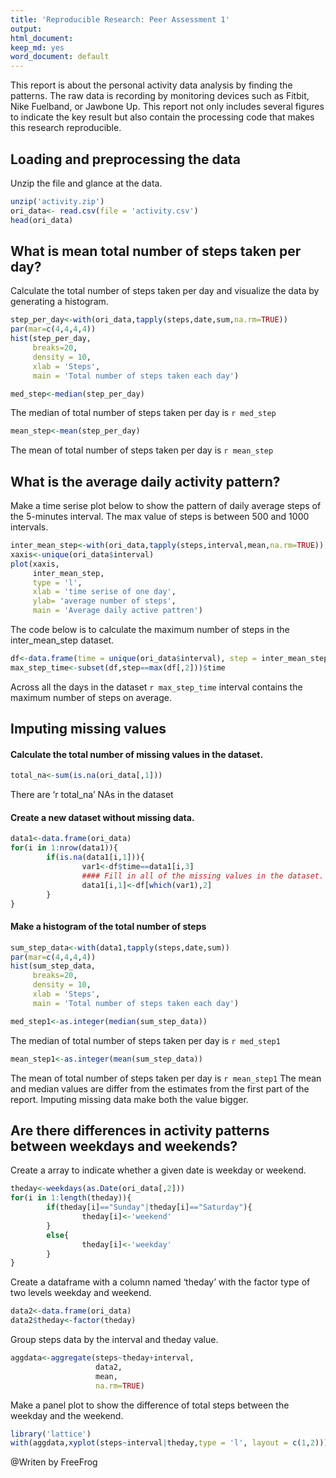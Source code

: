 ```yaml
---
title: 'Reproducible Research: Peer Assessment 1'
output:
html_document:
keep_md: yes
word_document: default
---
```

This report is about the personal activity data analysis by finding the patterns. The raw data is recording by monitoring devices such as Fitbit, Nike Fuelband, or Jawbone Up. This report not only includes several figures to indicate the key result but also contain the processing code that makes this research reproducible.

## Loading and preprocessing the data
Unzip the file and glance at the data.
```r
unzip('activity.zip')
ori_data<- read.csv(file = 'activity.csv')
head(ori_data)
```

## What is mean total number of steps taken per day?
Calculate the total number of steps taken per day and visualize the data by generating a histogram. 
```r
step_per_day<-with(ori_data,tapply(steps,date,sum,na.rm=TRUE))
par(mar=c(4,4,4,4))
hist(step_per_day,
     breaks=20,
     density = 10,
     xlab = 'Steps',
     main = 'Total number of steps taken each day')
```

```r
med_step<-median(step_per_day)
```
The median of total number of steps taken per day is `r med_step`
```r
mean_step<-mean(step_per_day)
```
The mean of total number of steps taken per day is `r mean_step`

## What is the average daily activity pattern?
Make a time serise plot below to show the pattern of daily average steps of the 5-minutes interval. The max value of steps is between 500 and 1000 intervals.
```r
inter_mean_step<-with(ori_data,tapply(steps,interval,mean,na.rm=TRUE))
xaxis<-unique(ori_data$interval)
plot(xaxis,
     inter_mean_step,
     type = 'l',
     xlab = 'time serise of one day',
     ylab= 'average number of steps',
     main = 'Average daily active pattren')
```
The code below is to calculate the maximum number of steps in the inter_mean_step dataset. 
```r
df<-data.frame(time = unique(ori_data$interval), step = inter_mean_step)
max_step_time<-subset(df,step==max(df[,2]))$time
```
Across all the days in the dataset `r max_step_time` interval contains the maximum number of steps on average.  

## Imputing missing values
#### Calculate the total number of missing values in the dataset.
```r
total_na<-sum(is.na(ori_data[,1]))
```
There are 'r total_na' NAs in the dataset

#### Create a new dataset without missing data.
```r
data1<-data.frame(ori_data)
for(i in 1:nrow(data1)){
        if(is.na(data1[i,1])){
                var1<-df$time==data1[i,3]
                #### Fill in all of the missing values in the dataset.
                data1[i,1]<-df[which(var1),2]
        }
}
```

#### Make a histogram of the total number of steps
```r
sum_step_data<-with(data1,tapply(steps,date,sum))
par(mar=c(4,4,4,4))
hist(sum_step_data,
     breaks=20,
     density = 10,
     xlab = 'Steps',
     main = 'Total number of steps taken each day')
```

```r
med_step1<-as.integer(median(sum_step_data))
```
The median of total number of steps taken per day is `r med_step1`
```r
mean_step1<-as.integer(mean(sum_step_data))
```
The mean of total number of steps taken per day is `r mean_step1`
The mean and median values are differ from the estimates from the first part of the report. Imputing missing data make both the value bigger.

## Are there differences in activity patterns between weekdays and weekends?
Create a array to indicate whether a given date is weekday or weekend.
```r
theday<-weekdays(as.Date(ori_data[,2]))
for(i in 1:length(theday)){
        if(theday[i]=="Sunday"|theday[i]=="Saturday"){
                theday[i]<-'weekend'
        }
        else{
                theday[i]<-'weekday'
        }
}
```
Create a dataframe with a column named 'theday' with the factor type of two levels weekday and weekend.
```r
data2<-data.frame(ori_data)
data2$theday<-factor(theday)
```
Group steps data by the interval and theday value.
```r
aggdata<-aggregate(steps~theday+interval,
                   data2,
                   mean,
                   na.rm=TRUE)
```
Make a panel plot to show the difference of total steps between the weekday and the weekend.
```r
library('lattice')
with(aggdata,xyplot(steps~interval|theday,type = 'l', layout = c(1,2)))
```

@Writen by FreeFrog 
